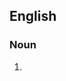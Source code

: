 {{also|double dealers}}

==English==

===Noun===
{{head|en|noun form}}

# {{plural of|double-dealer|lang=en}}